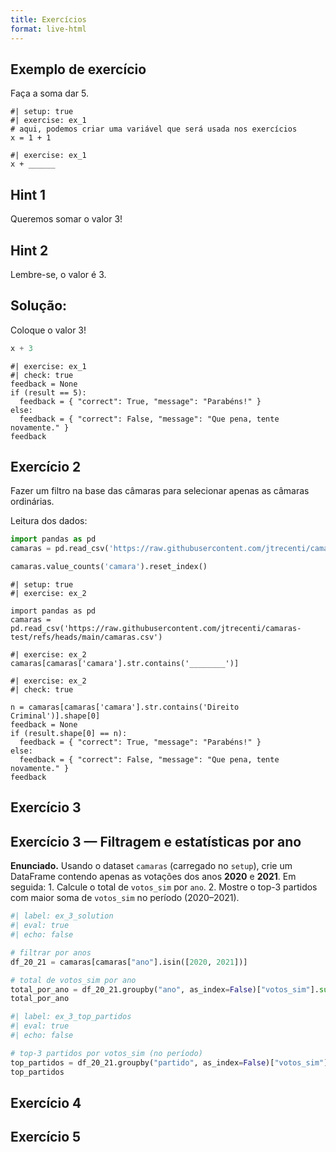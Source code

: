 ```yaml
---
title: Exercícios
format: live-html
---
```


## Exemplo de exercício

Faça a soma dar 5.

```pyodide
#| setup: true
#| exercise: ex_1
# aqui, podemos criar uma variável que será usada nos exercícios
x = 1 + 1
```

```pyodide
#| exercise: ex_1
x + ______
```

::: { .hint exercise="ex_1"}
::: { .callout-note collapse="false"}
## Hint 1

Queremos somar o valor 3!
:::
:::

::: { .hint exercise="ex_1"}
::: { .callout-note collapse="false"}
## Hint 2

Lembre-se, o valor é 3.

:::
:::

::: { .solution exercise="ex_1" }
::: { .callout-tip collapse="false"}
## Solução:

Coloque o valor 3!

```python
x + 3
```

:::
:::

```pyodide
#| exercise: ex_1
#| check: true
feedback = None
if (result == 5):
  feedback = { "correct": True, "message": "Parabéns!" }
else:
  feedback = { "correct": False, "message": "Que pena, tente novamente." }
feedback
```

## Exercício 2

Fazer um filtro na base das câmaras para selecionar apenas as câmaras ordinárias.

Leitura dos dados:

```python
import pandas as pd
camaras = pd.read_csv('https://raw.githubusercontent.com/jtrecenti/camaras-test/refs/heads/main/camaras.csv')

camaras.value_counts('camara').reset_index()
```

```pyodide
#| setup: true
#| exercise: ex_2

import pandas as pd
camaras = pd.read_csv('https://raw.githubusercontent.com/jtrecenti/camaras-test/refs/heads/main/camaras.csv')
```

```pyodide
#| exercise: ex_2
camaras[camaras['camara'].str.contains('________')]
```


```pyodide
#| exercise: ex_2
#| check: true

n = camaras[camaras['camara'].str.contains('Direito Criminal')].shape[0]
feedback = None
if (result.shape[0] == n):
  feedback = { "correct": True, "message": "Parabéns!" }
else:
  feedback = { "correct": False, "message": "Que pena, tente novamente." }
feedback
```

## Exercício 3

## Exercício 3 — Filtragem e estatísticas por ano
**Enunciado.** Usando o dataset `camaras` (carregado no `setup`), crie um DataFrame contendo apenas as votações dos anos **2020** e **2021**. Em seguida:
1. Calcule o total de `votos_sim` por `ano`.
2. Mostre o top-3 partidos com maior soma de `votos_sim` no período (2020–2021).

```python
#| label: ex_3_solution
#| eval: true
#| echo: false

# filtrar por anos
df_20_21 = camaras[camaras["ano"].isin([2020, 2021])]

# total de votos_sim por ano
total_por_ano = df_20_21.groupby("ano", as_index=False)["votos_sim"].sum().sort_values("ano")
total_por_ano
```

```python
#| label: ex_3_top_partidos
#| eval: true
#| echo: false

# top-3 partidos por votos_sim (no período)
top_partidos = df_20_21.groupby("partido", as_index=False)["votos_sim"].sum().sort_values("votos_sim", ascending=False).head(3)
top_partidos
```


## Exercício 4

## Exercício 5
